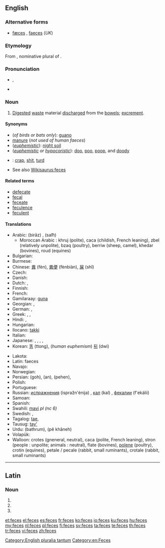 ==English==

{{wikipedia}}

===Alternative forms===
* [[fæces]] {{qualifier|dated}}, [[faeces]] (''UK'')

===Etymology===
From {{etyl|la|en}} {{term|faeces|faecēs|lang=la}}, nominative plural of {{term|faex||residue, dregs|lang=la}}.

===Pronunciation===
* {{IPA|/ˈfiːsiːz/}}, {{X-SAMPA|/"fi:si:z/}}
* {{rhymes|iːsiz}}

===Noun===
{{en-plural noun}}

# {{US|Canada}} [[digested|Digested]] [[waste]] material [[discharge]]d from the [[bowel]]s; [[excrement]].

====Synonyms====
* (''of birds or bats only''): [[guano]]
* [[manure]] (''not used of human faeces'')
* (''[[euphemistic]]''): [[wikipedia:night soil|night soil]]
* (''[[euphemistic]] or [[hypocoristic]]''): [[doo]], [[poo]], [[poop]], and [[doody]]
* {{qualifier|vulgar}}: [[crap]], [[shit]], [[turd]]
* See also [[Wikisaurus:feces]]

====Related terms====
* [[defecate]]
* [[fecal]]
* [[feceate]]
* [[feculence]]
* [[feculent]]

====Translations====
{{trans-top|digested waste material discharged from the bowels}}
* Arabic: {{Arab|[[براز]]}} (birāz) {{m}}, {{Arab|[[سلح]]}} (salħ) {{m}}
** Moroccan Arabic : {{Arab|[[جروج]]}} khruj (polite), {{Arab|[[كاكا]]}} caca (childish, French leaning), {{Arab|[[زبل]]}} zbel (relatively unpolite), {{Arab|[[بزق]]}} bzaq (poultry), {{Arab|[[بريو]]}} berriw (sheep, camel), {{Arab|[[خضار]]}} khedar (bovines), {{Arab|[[رود]]}} roud (equines)
* Bulgarian: {{t|bg|екскременти|p|sc=Cyrl}}
* Burmese: {{t|my|ချေး|tr=chi:|sc=Mymr}}
* Chinese: [[粪]] (fèn), [[粪便]] (fènbiàn), [[屎]] (shǐ)
* Czech: {{t-|cs|stolice|f}}
* Danish: {{t+|da|afføring|c}}
* Dutch: {{t+|nl|faeces|p}}, {{t+|nl|uitwerpselen|n}}
* Finnish: {{t+|fi|uloste}}
* French: {{t+|fr|fèces|f|p}}
* Gamilaraay: [[guna]]
* Georgian: {{t|ka|ფეკალია|tr=p'ekalia|sc=Geor|xs=Georgian}}, {{t|ka|განავალი|sc=Geor}}
* German: {{t+|de|Fäkalien|f|p}}, {{t|de|Kot|m}}
* Greek: {{t|el|περιττώματα|n|p|tr=perittómata|sc=Grek}}, {{t+|el|κόπρανα|n|p|tr=kóprana|sc=Grek}}, {{qualifier|obscene}} {{t+|el|σκατά|n|p|tr=skatá|sc=Grek}}
* Hindi: {{t|hi|टट्टी|tr=tatti|xs=Hindi}},  {{t-|hi|मल|tr=mal|xs=Hindi}}
* Hungarian: {{t-|hu|széklet}}
* Ilocano: [[takki]]
* Italian: {{t+|it|feci|f|p}}
* Japanese: {{t+|ja|糞|tr=fun|sc=Jpan}}, {{t-|ja|糞便|tr=fumben|sc=Jpan}}, {{t-|ja|大便|tr=daiben|sc=Jpan}}, {{t-|ja|うんこ|tr=unko|sc=Jpan}}, {{t-|ja|うんち|tr=unchi|sc=Jpan}}
* Korean: [[똥]] (ttong), (''human euphemism'') [[뒤]] (dwi)
{{trans-mid}}
* Lakota: {{tø|lkt|čheslí}}
* Latin: faeces {{p}}
* Navajo: {{tø|nv|chąąʼ}}
* Norwegian: {{t|no|avføring}}
* Persian: {{fa-Arab|[[گه]]}} (goh), {{fa-Arab|[[ان]]}} (an), {{fa-Arab|[[پهن]]}} (pehen), {{t|fa|مدفوع|tr=madfu'|sc=fa-Arab}}
* Polish: {{t|pl|kał|m}}
* Portuguese: {{t|pt|fezes|f|p}}
* Russian: [[испражнения]] (ispražn'énija) {{n|p}} {{qualifier|polite}}, [[кал]] (kal) {{m}} {{qualifier|medical}}, [[фекалии]] (f'ekálii) {{f|p}}
* Samoan: {{t|sm|tae}}
* Spanish: {{t-|es|heces|f|p}}
* Swahili: [[mavi]] ''pl (nc 6)''
* Swedish: {{t|sv|avföring|c}}, {{t|sv|träck|c}}
* Tagalog: [[tae]],  {{t-|tl|dumi|xs=Tagalog}}
* Tausug: [[tay']]
* Urdu: {{ur-Arab|[[باٹھروم]]}} (bathrum), {{ur-Arab|[[پا خانه]]}} (pê khâneh)
* Volapük: {{t|vo|jiedot}}
* Walloon: crotes (gneneral, neutral), caca (polite, French leaning), stron (people : unpolite; animals : neutral), flate (bovines), [[:wa:polene|polene]] (poultry), crotin (equines), petale / pecale (rabbit, small ruminants), crotale (rabbit, small ruminants)
{{trans-bottom}}

[[Category:English pluralia tantum]]
[[Category:en:Feces]]

----

==Latin==

===Noun===
{{la-noun-form|fecēs}}

# {{inflection of|fex|fex|nom|p|lang=la}}
# {{inflection of|fex|fex|acc|p|lang=la}}
# {{inflection of|fex|fex|voc|p|lang=la}}

[[et:feces]]
[[el:feces]]
[[es:feces]]
[[fr:feces]]
[[ko:feces]]
[[io:feces]]
[[ku:feces]]
[[hu:feces]]
[[my:feces]]
[[nl:feces]]
[[pl:feces]]
[[fi:feces]]
[[sv:feces]]
[[ta:feces]]
[[te:feces]]
[[th:feces]]
[[tr:feces]]
[[vi:feces]]
[[zh:feces]]